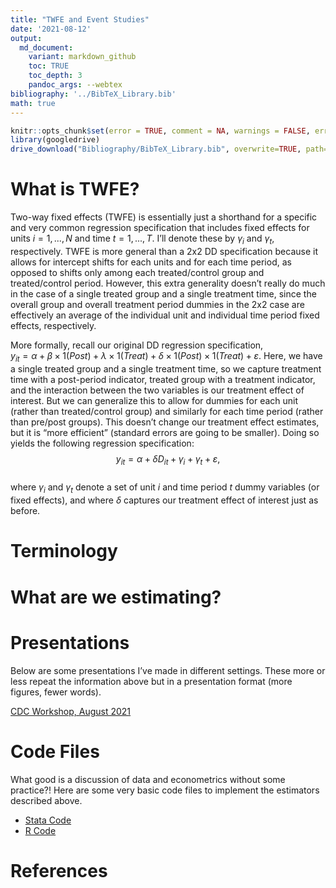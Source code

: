 ```yaml
---
title: "TWFE and Event Studies"
date: '2021-08-12'
output: 
  md_document:
    variant: markdown_github
    toc: TRUE
    toc_depth: 3
    pandoc_args: --webtex
bibliography: '../BibTeX_Library.bib'
math: true
---
```


```r
knitr::opts_chunk$set(error = TRUE, comment = NA, warnings = FALSE, errors = FALSE, messages = FALSE, tidy = FALSE, echo = FALSE)
library(googledrive)
drive_download("Bibliography/BibTeX_Library.bib", overwrite=TRUE, path='../BibTeX_Library.bib')
```

# What is TWFE?

Two-way fixed effects (TWFE) is essentially just a shorthand for a specific and very common regression specification that includes fixed effects for units $i=1,...,N$ and time $t=1,...,T$. I'll denote these by $\gamma_{i}$ and $\gamma_{t}$, respectively. TWFE is more general than a 2x2 DD specification because it allows for intercept shifts for each units and for each time period, as opposed to shifts only among each treated/control group and treated/control period. However, this extra generality doesn't really do much in the case of a single treated group and a single treatment time, since the overall group and overall treatment period dummies in the 2x2 case are effectively an average of the individual unit and individual time period fixed effects, respectively.

More formally, recall our original DD regression specification,<br>
$y_{it} = \alpha + \beta \times 1(Post) + \lambda \times 1(Treat) + \delta \times 1(Post) \times 1(Treat) + \varepsilon$. Here, we have a single treated group and a single treatment time, so we capture treatment time with a post-period indicator, treated group with a treatment indicator, and the interaction between the two variables is our treatment effect of interest. But we can generalize this to allow for dummies for each unit (rather than treated/control group) and similarly for each time period (rather than pre/post groups). This doesn't change our treatment effect estimates, but it is "more efficient" (standard errors are going to be smaller). Doing so yields the following regression specification: $$y_{it} = \alpha + \delta D_{it} + \gamma_{i} + \gamma_{t} + \varepsilon,$$<br>
where $\gamma_{i}$ and $\gamma_{t}$ denote a set of unit $i$ and time period $t$ dummy variables (or fixed effects), and where $\delta$ captures our treatment effect of interest just as before.

# Terminology


# What are we estimating?


# Presentations
Below are some presentations I've made in different settings. These more or less repeat the information above but in a presentation format (more figures, fewer words). 

<a href="https://imccart.github.io/empirical-methods/panel-data/slides/twfe-cdc202108.html">CDC Workshop, August 2021</a>


# Code Files
What good is a discussion of data and econometrics without some practice?! Here are some very basic code files to implement the estimators described above.

- [Stata Code](code/Stata-event.do)
- [R Code](code/R-event.R)


# References




